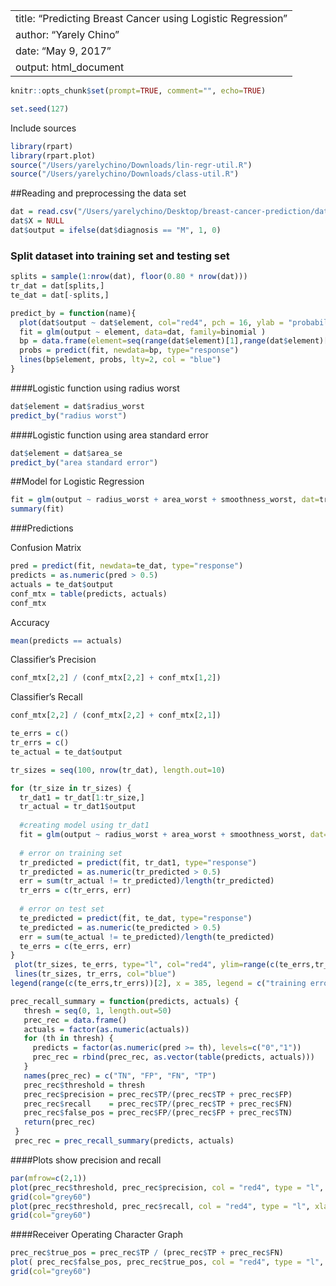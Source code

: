 
---
title: "Predicting Breast Cancer using Logistic Regression"
author: "Yarely Chino"
date: "May 9, 2017"
output: html_document
---

<!-- Note: echo=TRUE to show code -->
```r
knitr::opts_chunk$set(prompt=TRUE, comment="", echo=TRUE)
```

<!-- Random seed -->
```r
set.seed(127)
```

Include sources
```r
library(rpart)
library(rpart.plot)
source("/Users/yarelychino/Downloads/lin-regr-util.R")
source("/Users/yarelychino/Downloads/class-util.R")

```

##Reading and preprocessing the data set

```r
dat = read.csv("/Users/yarelychino/Desktop/breast-cancer-prediction/data.csv")
dat$X = NULL
dat$output = ifelse(dat$diagnosis == "M", 1, 0)

```


### Split dataset into training set and testing set
```r

splits = sample(1:nrow(dat), floor(0.80 * nrow(dat)))
tr_dat = dat[splits,]
te_dat = dat[-splits,]

```


```r
predict_by = function(name){
  plot(dat$output ~ dat$element, col="red4", pch = 16, ylab = "probability", xlab = name, main=paste0("Breast cancer probability using ", name))
  fit = glm(output ~ element, data=dat, family=binomial )
  bp = data.frame(element=seq(range(dat$element)[1],range(dat$element)[2], length.out=50))
  probs = predict(fit, newdata=bp, type="response")
  lines(bp$element, probs, lty=2, col = "blue")
}

```

####Logistic function using radius worst
```r
dat$element = dat$radius_worst
predict_by("radius worst")

```


####Logistic function using area standard error
```r
dat$element = dat$area_se
predict_by("area standard error")

```

##Model for Logistic Regression

```r
fit = glm(output ~ radius_worst + area_worst + smoothness_worst, dat=tr_dat, family=binomial)
summary(fit)

```

###Predictions

Confusion Matrix 
```r
pred = predict(fit, newdata=te_dat, type="response")
predicts = as.numeric(pred > 0.5)
actuals = te_dat$output
conf_mtx = table(predicts, actuals)
conf_mtx

```
Accuracy
```r
mean(predicts == actuals)
```

Classifier's Precision

```r
conf_mtx[2,2] / (conf_mtx[2,2] + conf_mtx[1,2])
```

Classifier's Recall

```r
conf_mtx[2,2] / (conf_mtx[2,2] + conf_mtx[2,1])
```

```r

te_errs = c()
tr_errs = c()
te_actual = te_dat$output

tr_sizes = seq(100, nrow(tr_dat), length.out=10)

for (tr_size in tr_sizes) {
  tr_dat1 = tr_dat[1:tr_size,]
  tr_actual = tr_dat1$output
  
  #creating model using tr_dat1
  fit = glm(output ~ radius_worst + area_worst + smoothness_worst, dat=tr_dat1, family=binomial)
  
  # error on training set
  tr_predicted = predict(fit, tr_dat1, type="response")
  tr_predicted = as.numeric(tr_predicted > 0.5)
  err = sum(tr_actual != tr_predicted)/length(tr_predicted)
  tr_errs = c(tr_errs, err)
  
  # error on test set
  te_predicted = predict(fit, te_dat, type="response")
  te_predicted = as.numeric(te_predicted > 0.5)
  err = sum(te_actual != te_predicted)/length(te_predicted)
  te_errs = c(te_errs, err)
}
 plot(tr_sizes, te_errs, type="l", col="red4", ylim=range(c(te_errs,tr_errs)), xlab="Size", ylab="Error", main="Learning Curve for Logistic Regression")
 lines(tr_sizes, tr_errs, col="blue")
legend(range(c(te_errs,tr_errs))[2], x = 385, legend = c("training errors", "testing errors"), col = c("blue", "red4"), pch="|",  cex = .8)

```

```r
prec_recall_summary = function(predicts, actuals) {
   thresh = seq(0, 1, length.out=50)
   prec_rec = data.frame()
   actuals = factor(as.numeric(actuals))
   for (th in thresh) {
     predicts = factor(as.numeric(pred >= th), levels=c("0","1"))
     prec_rec = rbind(prec_rec, as.vector(table(predicts, actuals)))
   }
   names(prec_rec) = c("TN", "FP", "FN", "TP")
   prec_rec$threshold = thresh
   prec_rec$precision = prec_rec$TP/(prec_rec$TP + prec_rec$FP)
   prec_rec$recall    = prec_rec$TP/(prec_rec$TP + prec_rec$FN)
   prec_rec$false_pos = prec_rec$FP/(prec_rec$FP + prec_rec$TN)
   return(prec_rec)
 }
 prec_rec = prec_recall_summary(predicts, actuals)

```



####Plots show precision and recall 

```r
par(mfrow=c(2,1))
plot(prec_rec$threshold, prec_rec$precision, col = "red4", type = "l", xlab = "threshold", ylab = "precision" )
grid(col="grey60")
plot(prec_rec$threshold, prec_rec$recall, col = "red4", type = "l", xlab = "threshold", ylab = "recall" )
grid(col="grey60")

```

####Receiver Operating Character Graph

```r

prec_rec$true_pos = prec_rec$TP / (prec_rec$TP + prec_rec$FN)
plot( prec_rec$false_pos, prec_rec$true_pos, col = "red4", type = "l", xlab = "True positive rate", ylab = "False positive rate" , main= "ROC")
grid(col="grey60")
```


